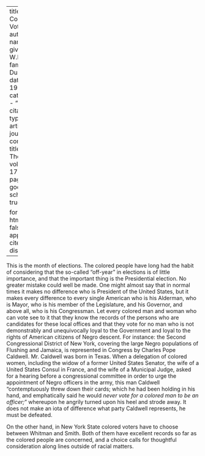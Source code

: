 
---
title: 'The Colored Voter'
author:
  - name:
      given: W.E.B.
      family: Du Bois
date: May 1919
categories: 
  - ""
citation: 
  type: article-journal
  container-title: The Crisis
  volume: 17
  issue: 1
  page: 8-9
google-scholar: true

format:
  html:
    toc: false
    appendix-cite-as: display
---


This is the month of elections. The colored people have long had the habit of considering that the so-called "off-year" in elections is of little importance, and that the important thing is the Presidential election. No greater mistake could well be made. One might almost say that in normal times it makes no difference who is President of the United States, but it makes every difference to every single American who is his Alderman, who is Mayor, who is his member of the Legislature, and his Governor, and above all, who is his Congressman. Let every colored man and woman who can vote see to it that they know the records of the persons who are candidates for these local offices and that they vote for no man who is not demonstrably and unequivocally loyal to the Government and loyal to the rights of American citizens of Negro descent. For instance: the Second Congressional District of New York, covering the large Negro populations of Flushing and Jamaica, is represented in Congress by Charles Pope Caldwell. Mr. Caldwell was born in Texas. When a delegation of colored women, including the widow of a former United States Senator, the wife of a United States Consul in France, and the wife of a Municipal Judge, asked for a hearing before a congressional committee in order to urge the appointment of Negro officers in the army, this man Caldwell "contemptuously threw down their cards; which he had been holding in his hand, and emphatically said he would *never vote for a colored man to be an officer;*" whereupon he angrily turned upon his heel and strode away. It does not make an iota of difference what party Caldwell represents, he must be defeated.

On the other hand, in New York State colored voters have to choose between Whitman and Smith. Both of them have excellent records so far as the colored people are concerned, and a choice calls for thoughtful consideration along lines outside of racial matters.

